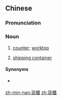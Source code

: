 {{also|货柜}}
==Chinese==
{{zh-forms|s=货柜}}

===Pronunciation===
{{zh-pron
|m=huòguì
|c=fo3 gwai6
|mn=hòe-kūi/hè-kūi
|cat=n
}}

===Noun===
{{zh-noun}}

# [[counter]]; [[worktop]]
# {{lb|zh|Hong Kong|Taiwan}} [[shipping container]]

====Synonyms====
* {{qualifier|PRC}} {{zh-l|集裝箱}}

[[zh-min-nan:貨櫃]]
[[zh:貨櫃]]